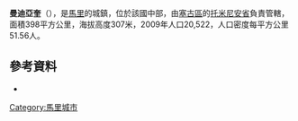 '''曼迪亞奎'''（{{lang-fr|Mandiakuy}}），是[[馬里|馬里]]的城鎮，位於該國中部，由[[塞古區|塞古區]]的[[托米尼安省|托米尼安省]]負責管轄，面積398平方公里，海拔高度307米，2009年人口20,522，人口密度每平方公里51.56人。

==參考資料==
*{{cite web|url=http://mali-reforme-telecom.mctmtl.com/previsions.pdf|title=Previsions de desserte des communes pour la periode de 2001-2005|publisher=Mali Reforme Telecom|accessdate=February 17, 2009|deadurl=yes|archiveurl=https://web.archive.org/web/20040829024117/http://mali-reforme-telecom.mctmtl.com/previsions.pdf|archivedate=2004年8月29日}}

{{Coord|13|1|N|4|28|W|display=title}}

{{塞古區}}

[[Category:馬里城市|Category:馬里城市]]


{{Mali-geo-stub}}
